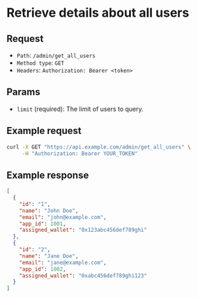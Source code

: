 
# Retrieve details about all users

## Request

- `Path`: `/admin/get_all_users`
- `Method type`: `GET`
- `Headers`: `Authorization: Bearer <token>`

## Params

- `limit` (required): The limit of users to query.

## Example request

```bash
curl -X GET "https://api.example.com/admin/get_all_users" \
     -H "Authorization: Bearer YOUR_TOKEN"
```

## Example response

```json
[
  {
    "id": "1",
    "name": "John Doe",
    "email": "john@example.com",
    "app_id": 1001,
    "assigned_wallet": "0x123abc456def789ghi"
  },
  {
    "id": "2",
    "name": "Jane Doe",
    "email": "jane@example.com",
    "app_id": 1002,
    "assigned_wallet": "0xabc456def789ghi123"
  }
]
```


